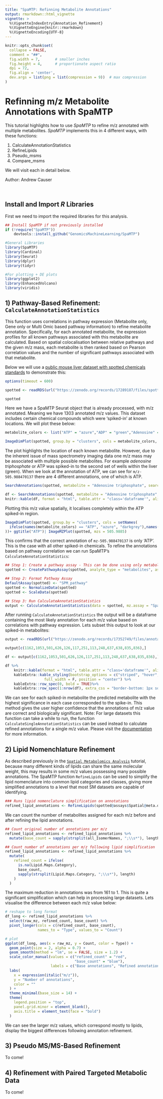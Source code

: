 ```yaml
---
title: "SpaMTP: Refinning Metabolite Annotations"
output: rmarkdown::html_vignette
vignette: >
  %\VignetteIndexEntry{Annotation_Refinement}
  %\VignetteEngine{knitr::rmarkdown}
  %\VignetteEncoding{UTF-8}
---
```


```r
knitr::opts_chunk$set(
  collapse = FALSE,
  comment = "##",
  fig.width = 7,       # smaller inches
  fig.height = 4,      # proportionate aspect ratio
  dpi = 72,
  fig.align = 'center',
  dev.args = list(png = list(compression = 9))  # max compression
)
```


# Refinning m/z Metabolite Annotations with SpaMTP

This tutorial highlights how to use *SpaMTP* to refine m/z annotated with multiple metabolites. *SpaMTP* implements this in 4 different ways, with these functions:

1) CalculateAnnotationStatistics
2) RefineLipids
3) Pseudo_msms
4) Compare_msms

We will visit each in detail below.

Author: Andrew Causer

<br>


## Install and Import *R* Libraries

First we need to import the required libraries for this analysis.

```r
## Install SpaMTP if not previously installed
if (!require("SpaMTP"))
    devtools::install_github("GenomicsMachineLearning/SpaMTP")

#General Libraries
library(SpaMTP)
library(Cardinal)
library(Seurat)
library(dplyr)
library(tidyr)

#For plotting + DE plots
library(ggplot2)
library(EnhancedVolcano)
library(viridis)
```



## 1) Pathway-Based Refinement: `CalculateAnnotationStatistics`

This function uses correlations in pathway expression (Metabolite only, Gene only or Multi Omic based pathway information) to refine metabolite annotation. Specifically, for each annotated metabolite, the expression profiles for all known pathways associated with this metabolite are calculated. Based on spatial colocalisation between relative pathways and the given m/z mass, each metabolite is then ranked based on Pearson correlation values and the number of significant pathways associated with that metabolite.

Below we will use a [public mouse liver dataset with spotted chemicals standards](https://zenodo.org/records/17289187) to demonstrate this:

```r
options(timeout = 600)
```

```r
spotted <- readRDS(url("https://zenodo.org/records/17289187/files/spotted_Annotated_H_Cl_Adducts.RDS?download=1"))
```

```r
spotted
```


Here we have a SpaMTP Seurat object that is already processed, with m/z annotated. Meaning we have 1303 annotated m/z values. This dataset includes certain chemical compounds which were 'spiked-in' at known locations. We will plot these below: 

```r
metabolite_colors <- list("ATP" = "azure","ADP" = "green","Adenosine" = "yellow", "Guanine" = "red","Glutamic Acid" = "turquoise1", "Glutamine" = "chocolate1","Glutathione" = "deeppink","liver" = "black")

ImageDimPlot(spotted, group.by = "clusters", cols = metabolite_colors, dark.background = F)
```

The plot highlights the location of each known metabolite. However, due to the inherent issue of mass spectrometry imaging data one m/z mass may be associated with multiple possible metabolites. For example *adenosine triphosphate* or ATP was spiked-in to the second set of wells within the liver (green). When we look at the annotation of ATP, we can see for `m/z-505.988470137` there are 4 different annotations, one of which is ATP. 

```r
SearchAnnotations(spotted, metabolite = "Adenosine triphosphate", search.exact = T)
```

```r
df <- SearchAnnotations(spotted, metabolite = "Adenosine triphosphate", search.exact = T)
knitr::kable(df, format = "html", table.attr = "class='dataframe'", align = "c")
```


Plotting this m/z value spatially, it localises completely within the ATP spiked-in region. 

```r
ImageDimPlot(spotted, group.by = "clusters", cols = setNames(
  ifelse(names(metabolite_colors) == "ATP", "azure", "darkgrey"),names(metabolite_colors)
))+ ggtitle("ATP")| ImageMZPlot(spotted, mzs = 505.9885)
```

This confirms that the correct annotation of `mz-505.988470137` is only 'ATP'. This is the case with all other spiked-in chemicals. To refine the annotations based on pathway correlation we can run SpaMTP's `CalculateAnnotationStatistics`:

```r
## Step 1: Create a pathway assay - This can be done using only metabolites, or can be merged to include genes if applicable
spotted <- CreatePathwayAssay(spotted, analyte_type = "metabolites", assay = "Spatial", new_assay = "SPM_pathway", verbose = T)

## Step 2: Format Pathway Assay
DefaultAssay(spotted) <- "SPM_pathway"
spotted <- NormalizeData(spotted)
spotted <- ScaleData(spotted)

## Step 3: Run CalculateAnnotationStatistics
output <- CalculateAnnotationStatistics(data = spotted, mz.assay = "Spatial",pathway.assay="SPM_pathway", mz.slot = "counts", return.top = FALSE)
```

After running `CalculateAnnotationStatistics` the output will be a dataframe containing the most likely annotation for each m/z value based on correlations with pathway expression. Lets subset this output to look at our spiked-in metabolites:

```r
output <- readRDS(url("https://zenodo.org/records/17352749/files/annotation_zscore_output.RDS?download=1"))
```

```r
output[c(1162,1053,501,626,126,117,251,113,248,637,638,835,836),]
```

```r
df <- output[c(1162,1053,501,626,126,117,251,113,248,637,638,835,836),]

df %>%
    knitr::kable(format = "html", table.attr = "class='dataframe'", align = "cccccccccc") %>%
    kableExtra::kable_styling(bootstrap_options = c("striped", "hover", "condensed", "responsive"),
                  full_width = F, position = "center") %>%
    kableExtra::row_spec(0, bold = TRUE)%>%
    kableExtra::row_spec(1:nrow(df), extra_css = "border-bottom: 1px solid #ddd; border-top: 1px solid #ddd;")
```

We can see for each spiked-in metabolite the predicted metabolite with the highest significance in each case corresponded to the spike-in. This method gives the user higher confidence that the annotations of m/z value are correct and biologically significant. Note: For large datasets this function can take a while to run, the function `CalculateSingleAnnotationStatistics` can be used instead to calculate refined annotations for a single m/z value. Please visit the [documentation](https://genomicsmachinelearning.github.io/SpaMTP/reference/CalculateSingleAnnotationStatistics.html) for more information.


## 2) Lipid Nomenchlature Refinement 

As described previously in the [`Spatial Metabolomics Analysis`](https://genomicsmachinelearning.github.io/SpaMTP/articles/Mouse_Urinary_Bladder.html) tutorial, because many different kinds of lipids can share the same molecular weight, this may results in some m/z values possessing many possible annotations. The SpaMTP function `RefineLipids` can be used to simplify the lipid nomenclature into common lipid categories and classes, giving more simplified annotations to a level that most SM datasets are capable of identifying. 

```r
### Runs lipid nomenclature simplification on annotations
refined_lipid_annotations <- RefineLipids(spotted@assays$Spatial@meta.data, annotation.column = "all_IsomerNames", lipid_info = "simple")
```

We can count the number of metabolites assigned for each m/z before and after refining the lipid annotations.
```r
## Count original number of annotations per m/z 
refined_lipid_annotations <- refined_lipid_annotations %>%
  mutate(base_count = sapply(strsplit(all_IsomerNames, ";\\s*"), length))

## Count number of annotations per m/z following lipid simplification
refined_lipid_annotations <- refined_lipid_annotations %>%
  mutate(
    refined_count = ifelse(
      is.na(Lipid.Maps.Category),
      base_count,
      sapply(strsplit(Lipid.Maps.Category, ";\\s*"), length)
    )
  )
```

The maximum reduction in annotations was from 161 to 1. This is quite a significant simplification which can help in processing large datasets. Lets visualise the difference between each m/z value below: 

```r
# reshape to long format
df_long <- refined_lipid_annotations %>%
  select(raw_mz, refined_count, base_count) %>%
  pivot_longer(cols = c(refined_count, base_count),
               names_to = "Type", values_to = "Count")

# plot
ggplot(df_long, aes(x = raw_mz, y = Count, color = Type)) +
  geom_point(size = 2, alpha = 0.7) +
  geom_smooth(method = "lm", se = FALSE, size = 1.2) +
  scale_color_manual(values = c("refined_count" = "red",
                                "base_count" = "blue"),
                     labels = c("Base annotations", "Refined annotations")) +
  labs(
    x = expression(italic("m/z")),
    y = "Number of annotations",
    color = ""
  ) +
  theme_minimal(base_size = 14) +
  theme(
    legend.position = "top",
    panel.grid.minor = element_blank(),
    axis.title = element_text(face = "bold")
  )
```

We can see the larger m/z values, which correspond mostly to lipids, display the biggest differences following annotation refinement. 


## 3) Pseudo MS/MS-Based Refinement

To come!

## 4) Refinement with Paired Targeted Metabolic Data

To come!






